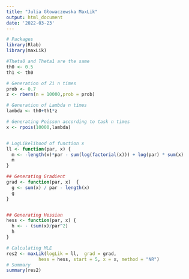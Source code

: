 ```yaml
---
title: "Julia Głowaczewska MaxLik"
output: html_document
date: '2022-03-23'
---
```



```r
# Packages
library(Rlab)
library(maxLik)

#Theta0 and Theta1 are the same
th0 <- 0.5
th1 <- th0

# Generation of Zi n times
prob <- 0.7
z <- rbern(n = 10000,prob = prob)

# Generation of Lambda n times
lambda <- th0+th1*z

# Generating Poisson according to task n times
x <- rpois(10000,lambda)


# LogLikelihood of function x
ll <- function(par, x) {
  m <- -length(x)*par - sum(log(factorial(x))) + log(par) * sum(x)
  m
}

## Generating Gradient
grad <- function(par, x)  {
  g <- sum(x) / par - length(x)
  g
}


## Generating Hessian
hess <- function(par, x) {
  h <- - (sum(x)/par^2)
  h
}

# Calculating MLE
res2 <- maxLik(logLik = ll,  grad = grad, 
            hess = hess, start = 5, x = x, method = "NR")
# Summary
summary(res2)
```